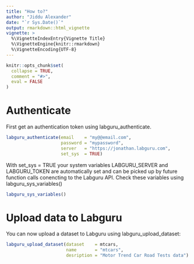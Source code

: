 ```yaml
---
title: "How to?"
author: "Jiddu Alexander"
date: "`r Sys.Date()`"
output: rmarkdown::html_vignette
vignette: >
  %\VignetteIndexEntry{Vignette Title}
  %\VignetteEngine{knitr::rmarkdown}
  %\VignetteEncoding{UTF-8}
---
```


```r
knitr::opts_chunk$set(
  collapse = TRUE,
  comment = "#>",
  eval = FALSE
)
```

# Authenticate

First get an authentication token using labguru_authenticate.

```r
labguru_authenticate(email    = "my@@email.com",
                     password = "mypassword",
                     server   = "https://jonathan.labguru.com",
                     set_sys  = TRUE)
```

With set_sys = TRUE your system variables LABGURU_SERVER and LABGURU_TOKEN are automatically set and can be picked up by future function calls conencting to the Labguru API. Check these variables using labguru_sys_variables()

```r
labguru_sys_variables()
```

# Upload data to Labguru

You can now upload a dataset to Labguru using labguru_upload_dataset:

```r
labguru_upload_dataset(dataset    = mtcars,
                       name       = "mtcars",
                       desription = "Motor Trend Car Road Tests data")
```
